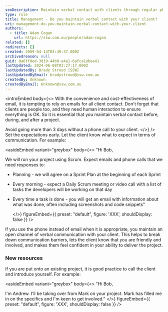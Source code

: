 ```yaml
---
seoDescription: Maintain verbal contact with clients through regular phone calls to ensure open communication and build trust.
type: rule
title: Management - Do you maintain verbal contact with your client?
uri: management-do-you-maintain-verbal-contact-with-your-client
authors:
  - title: Adam Cogan
    url: https://ssw.com.au/people/adam-cogan
related: []
redirects: []
created: 2009-04-14T03:49:37.000Z
archivedreason: null
guid: 0a6ff8ed-3d19-44b0-a4a1-6afca1ebee41
lastUpdated: 2024-06-08T03:27:17.000Z
lastUpdatedBy: Brady Stroud [SSW]
lastUpdatedByEmail: bradystroud@ssw.com.au
createdBy: Unknown
createdByEmail: Unknown@ssw.com.au
---
```


<introEmbed
  body={<>
With the convenience and cost-effectiveness of email, it is tempting to rely on emails for all client contact. Don't forget that clients are people too, and they need human interaction to ensure everything is OK. So it is essential that you maintain verbal contact before, during, and after a project.

Avoid going more than 3 days without a phone call to your client.
  </>}
/>
Set the expectations early. Let the client know what to expect in terms of communication. For example:

<asideEmbed
  variant="greybox"
  body={<>
    "Hi Bob,

We will run your project using Scrum. Expect emails and phone calls that we need responses to:

- Planning - we will agree on a Sprint Plan at the beginning of each Sprint
- Every morning - expect a Daily Scrum meeting or video call with a list of tasks the developers will be working on that day
- Every time a task is done - you will get an email with information about what was done, often including screenshots and code snippets"

  </>}
  figureEmbed={{
    preset: "default",
    figure: 'XXX',
    shouldDisplay: false
  }}
/>

If you use the phone instead of email when it is appropriate, you maintain an open channel of verbal communication with your client. This helps to break down communication barriers, lets the client know that you are friendly and involved, and makes them feel confident in your ability to deliver the project.

### New resources

If you are put onto an existing project, it is good practice to call the client and introduce yourself. For example:

<asideEmbed
  variant="greybox"
  body={<>
    "Hi Bob,

I'm Andrew. I'll be taking over from Mark on your project. Mark has filled me in on the specifics and I'm keen to get involved."
  </>}
  figureEmbed={{
    preset: "default",
    figure: 'XXX',
    shouldDisplay: false
  }}
/>
